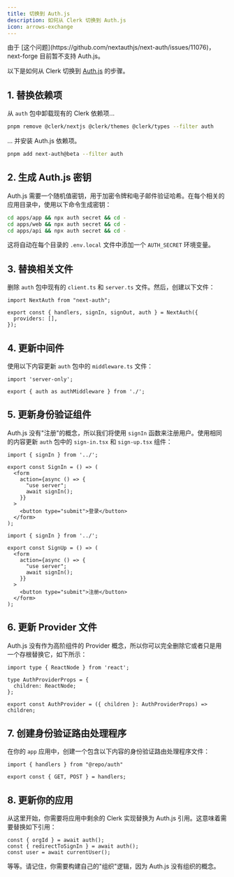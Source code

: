 ```yaml
---
title: 切换到 Auth.js
description: 如何从 Clerk 切换到 Auth.js
icon: arrows-exchange
---
```


<Warning>
由于 [这个问题](https://github.com/nextauthjs/next-auth/issues/11076)，next-forge 目前暂不支持 Auth.js。
</Warning>

以下是如何从 Clerk 切换到 [Auth.js](https://authjs.dev/) 的步骤。

## 1. 替换依赖项

从 `auth` 包中卸载现有的 Clerk 依赖项...

```sh Terminal
pnpm remove @clerk/nextjs @clerk/themes @clerk/types --filter auth
```

... 并安装 Auth.js 依赖项。

```sh Terminal
pnpm add next-auth@beta --filter auth
```

## 2. 生成 Auth.js 密钥

Auth.js 需要一个随机值密钥，用于加密令牌和电子邮件验证哈希。在每个相关的应用目录中，使用以下命令生成密钥：

```sh Terminal
cd apps/app && npx auth secret && cd -
cd apps/web && npx auth secret && cd -
cd apps/api && npx auth secret && cd -
```

这将自动在每个目录的 `.env.local` 文件中添加一个 `AUTH_SECRET` 环境变量。

## 3. 替换相关文件

删除 `auth` 包中现有的 `client.ts` 和 `server.ts` 文件。然后，创建以下文件：

```tsx packages/auth/index.ts
import NextAuth from "next-auth";
 
export const { handlers, signIn, signOut, auth } = NextAuth({
  providers: [],
});
```

## 4. 更新中间件

使用以下内容更新 `auth` 包中的 `middleware.ts` 文件：

```tsx packages/auth/middleware.ts
import 'server-only';

export { auth as authMiddleware } from './';
```

## 5. 更新身份验证组件

Auth.js 没有"注册"的概念，所以我们将使用 `signIn` 函数来注册用户。使用相同的内容更新 `auth` 包中的 `sign-in.tsx` 和 `sign-up.tsx` 组件：

<CodeGroup>

```tsx packages/auth/components/sign-in.tsx
import { signIn } from '../';

export const SignIn = () => (
  <form
    action={async () => {
      "use server";
      await signIn();
    }}
  >
    <button type="submit">登录</button>
  </form>
);
```

```tsx packages/auth/components/sign-up.tsx
import { signIn } from '../';

export const SignUp = () => (
  <form
    action={async () => {
      "use server";
      await signIn();
    }}
  >
    <button type="submit">注册</button>
  </form>
);
```

</CodeGroup>

## 6. 更新 Provider 文件

Auth.js 没有作为高阶组件的 Provider 概念，所以你可以完全删除它或者只是用一个存根替换它，如下所示：

```tsx packages/auth/provider.tsx
import type { ReactNode } from 'react';

type AuthProviderProps = {
  children: ReactNode;
};

export const AuthProvider = ({ children }: AuthProviderProps) => children;
```

## 7. 创建身份验证路由处理程序

在你的 `app` 应用中，创建一个包含以下内容的身份验证路由处理程序文件：

```tsx apps/app/api/auth/[...nextauth]/route.ts
import { handlers } from "@repo/auth"

export const { GET, POST } = handlers;
```

## 8. 更新你的应用

从这里开始，你需要将应用中剩余的 Clerk 实现替换为 Auth.js 引用。这意味着需要替换如下引用：

```tsx page.tsx
const { orgId } = await auth();
const { redirectToSignIn } = await auth();
const user = await currentUser();
```

等等。请记住，你需要构建自己的"组织"逻辑，因为 Auth.js 没有组织的概念。
